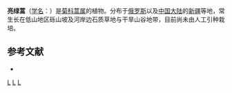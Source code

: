 {{Speciesbox
| taxon = Artemisia glabella
| binomial_authority = Kar. et Kir.
}}

'''亮绿蒿'''（[[学名|学名]]：{{lang|la|''Artemisia glabella''}}）是[[菊科|菊科]][[蒿属|蒿属]]的植物。分布于[[俄罗斯|俄罗斯]]以及[[中国大陆|中国大陆]]的[[新疆|新疆]]等地，常生长在低山地区砾山坡及河岸边石质草地与干旱山谷地带，目前尚未由人工引种栽培。

== 参考文献 ==
<div class="references-small">
* {{cite web| url =http://www.bioinfo.cn/db05/KmzwSpecies.php?action=view&id=4005| title =亮绿蒿| work =《中国高等植物数据库全库》| publisher =中国科学院微生物研究所| author =昆明植物研究所| accessdate =2009-02-24| deadurl =yes| archiveurl =https://web.archive.org/web/20160305024735/http://www.bioinfo.cn/db05/KmzwSpecies.php?action=view&id=4005| archivedate =2016-03-05}}
</div>
{{Taxonbar|from=Q10883370}}

[[Category:蒿属|L]]
[[Category:俄羅斯植物|L]]
[[Category:新疆植物|L]]